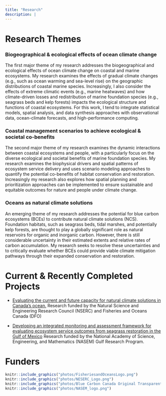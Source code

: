 ```yaml
---
title: "Research"
description: |
---
```


# Research Themes

### Biogeographical & ecological effects of ocean climate change

The first major theme of my research addresses the biogeographical and ecological effects of ocean climate change on coastal and marine ecosystems. My research examines the effects of gradual climate changes (e.g., such as ocean warming and sea-level rise) on the geographic distributions of coastal marine species. Increasingly, I also consider the effects of extreme climatic events (e.g., marine heatwaves) and how climate-driven losses and redistribution of marine foundation species (e.g., seagrass beds and kelp forests)  impacts the ecological structure and functions of coastal ecosystems. For this work, I tend to integrate statistical models, spatial analysis, and data synthesis approaches with observational data, ocean-climate forecasts, and high-performance computing.  

<!-- ![](Seagrass_Biodiversity.jpg) -->

### Coastal management scenarios to achieve ecological & societal co-benefits

The second major theme of my research examines the dynamic interactions between coastal ecosystems and people, with a particularly focus on the diverse ecological and societal benefits of marine foundation species. My research examines the biophysical drivers and spatial patterns of ecosystem service delivery and uses scenario modeling approaches to quantify the potential co-benefits of habitat conservation and restoration. Increasingly my research also explores how spatial planning and prioritization approaches can be implemented to ensure sustainable and equitable outcomes for nature and people under climate change.


<!-- ![](Ecosystem_Services.jpg) -->

### Oceans as natural climate solutions

An emerging theme of my research addresses the potential for blue carbon ecosystems (BCEs) to contribute natural climate solutions (NCS). Foundation habitats, such as seagrass beds, tidal marshes, and potentially kelp forests, are thought to play a globally significant role as natural reservoirs for organic and inorganic carbon. However, there is still considerable uncertainty in their estimated extents and relative rates of carbon accumulation. My research seeks to resolve these uncertainties and to critically evaluate whether BCEs could provide viable climate mitigation pathways through their expanded conservation and restoration. 

<!-- ![](BCEs.jpg) -->


# Current & Recently Completed Projects

- [Evaluating the current and future capacity for natural climate solutions in Canada's ocean.](www.BlueCarbonCanada.ca) Research funded by the Natural Science and Engineering Research Council (NSERC) and Fisheries and Oceans Canada (DFO)

- [Developing an integrated monitoring and assessment framework for evaluating ecosystem service outcomes from seagrass restoration in the Gulf of Mexico](https://www.lester-lab.com/seagrass) Research funded by the National Academy of Science, Engineering, and Mathematics (NASEM) Gulf Research Program. 


# Funders

```r
knitr::include_graphics("photos/FisheriesandOceansLogo.png")
knitr::include_graphics("photos/NESERC_Logo.png")
knitr::include_graphics("photos/Blue Carbon Canada Original Transparent Background-01_trimmed.png")
knitr::include_graphics("photos/NASEM_logo.png")
```

